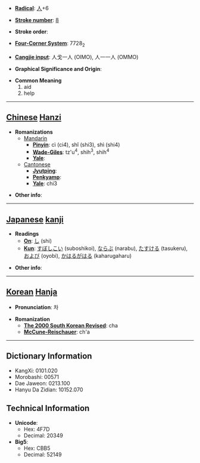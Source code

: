 * '''[[Wiktionary:Chinese radical index| Radical]]''': [[Wiktionary:Chinese radical index 人|人]]+6

* '''[[Wiktionary:Chinese total strokes index|Stroke number]]''': [[Wiktionary:Chinese total strokes index 8|8]]

* '''Stroke order''': 

* '''[[Wiktionary:Chinese four corner index|Four-Corner System]]''': 7728<sub>2</sub>

* '''[[Wiktionary:Chinese Cangjie index|Cangjie input]]''': 人戈一人 (OIMO), 人一一人 (OMMO)

* '''Graphical Significance and Origin''': 

* '''Common Meaning'''
*#aid
*# help


----

== [[Chinese]] [[Hanzi]] ==

* '''Romanizations'''
** [[Mandarin]]
*** '''[[Pinyin]]''': cì (ci4), shǐ (shi3), shì (shi4)
*** '''[[Wade-Giles]]''': tz'u<sup>4</sup>, shih<sup>3</sup>, shih<sup>4</sup>
*** '''[[Yale]]''': 
**[[Cantonese]]
***'''[[Jyutping]]''':
***'''[[Penkyamp]]''': 
***'''[[Yale]]''': chi3

* '''Other info''': 

----

== [[Japanese]] [[kanji]] ==

* '''Readings'''
** '''[[On]]''': [[し]] (shi)
** '''[[Kun]]''': [[すぼしこい]] (suboshikoi), [[ならぶ]] (narabu), [[たすける]] (tasukeru), [[および]] (oyobi), [[かはるがはる]] (kaharugaharu)

* '''Other info''':  

----

== [[Korean]] [[Hanja]] ==

* '''Pronunciation''': 차

* '''Romanization'''
** '''[[The 2000 South Korean Revised Romanization|The 2000 South Korean Revised]]''': cha
** '''[[McCune-Reischauer]]''': ch'a

----

== Dictionary Information ==

* KangXi: 0101.020
* Morobashi: 00571
* Dae Jaweon: 0213.100
* Hanyu Da Zidian: 10152.070

== Technical Information ==

* '''Unicode''':
** Hex: 4F7D
** Decimal: 20349
* '''Big5''':
** Hex: CBB5
** Decimal: 52149